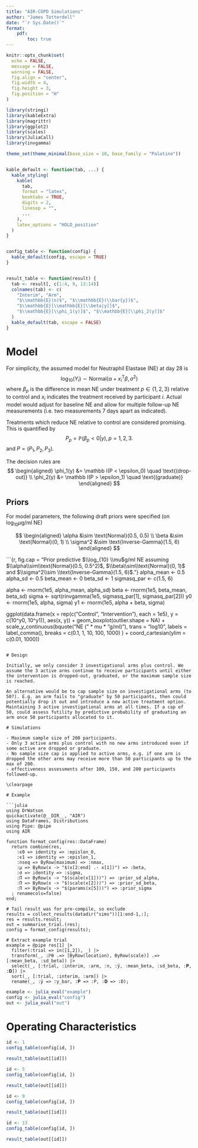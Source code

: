 ```yaml
---
title: "AIR-COPD Simulations"
author: "James Totterdell"
date: "`r Sys.Date()`"
format: 
    pdf:
        toc: true
---
```


```r
knitr::opts_chunk$set(
  echo = FALSE,
  message = FALSE,
  warning = FALSE,
  fig.align = "center",
  fig.width = 4,
  fig.height = 3,
  fig.position = "H"
)
```

```r
library(stringi)
library(kableExtra)
library(magrittr)
library(ggplot2)
library(scales)
library(JuliaCall)
library(invgamma)

theme_set(theme_minimal(base_size = 10, base_family = "Palatino"))


kable_default <- function(tab, ...) {
  kable_styling(
    kable(
      tab,
      format = "latex",
      booktabs = TRUE,
      digits = 2,
      linesep = "",
      ...
    ),
    latex_options = "HOLD_position"
  )
}


config_table <- function(config) {
  kable_default(config, escape = TRUE)
}


result_table <- function(result) {
  tab <- result[, c(1:4, 9, 13:14)]
  colnames(tab) <- c(
    "Interim", "Arm",
    "$\\mathbb{E}(n)$", "$\\mathbb{E}(\\bar{y})$",
    "$\\mathbb{E}[\\mathbb{E}[\\beta|y]]$",
    "$\\mathbb{E}[\\phi_1(y)]$", "$\\mathbb{E}[\\phi_2(y)]$"
  )
  kable_default(tab, escape = FALSE)
}
```

# Model

For simplicity, the assumed model for Neutraphil Elastase (NE) at day 28 is
$$
\log_{10}(Y_i) \sim \text{Normal}(\alpha + x_i^{\mathsf{T}}\beta, \sigma^2)
$$
where $\beta_p$ is the difference in mean NE under treatment $p\in\{1,2,3\}$ relative to control and $x_i$ indicates the treatment received by participant $i$. Actual model would adjust for baseline NE and allow for multiple follow-up NE measurements (i.e. two measurements 7 days apart as indicated).

Treatments which reduce NE relative to control are considered promising. This is quantified by
$$
P_p = \mathbb P(\beta_p < 0|y), p = 1,2,3.
$$
and $P = (P_1, P_2, P_3)$.

The decision rules are
$$
\begin{aligned}
\phi_1(y) &= \mathbb I(P < \epsilon_0) \quad \text{(drop-out)} \\
\phi_2(y) &= \mathbb I(P > \epsilon_1) \quad \text{(graduate)} 
\end{aligned}
$$

## Priors 

For model parameters, the following draft priors were specified (on $\log_{10} \mu$g/ml NE)

$$
\begin{aligned}
\alpha &\sim \text{Normal}(0.5, 0.5) \\
\beta &\sim \text{Normal}(0, 1) \\
\sigma^2 &\sim \text{Inverse-Gamma}(1.5, 6)
\end{aligned}
$$

```{r, fig.cap = "Prior predictive $\\log_{10} \\mu$g/ml NE assuming $\\alpha\\sim\\text{Normal}(0.5, 0.5^2)$, $\\beta\\sim\\text{Normal}(0, 1)$ and $\\sigma^2\\sim \\text{Inverse-Gamma}(1.5, 6)$."}
alpha_mean <- 0.5
alpha_sd <- 0.5
beta_mean <- 0
beta_sd <- 1
sigmasq_par <- c(1.5, 6)

alpha <- rnorm(1e5, alpha_mean, alpha_sd)
beta <- rnorm(1e5, beta_mean, beta_sd)
sigma <- sqrt(rinvgamma(1e5, sigmasq_par[1], sigmasq_par[2]))
y0 <- rnorm(1e5, alpha, sigma)
y1 <- rnorm(1e5, alpha + beta, sigma)

ggplot(data.frame(x = rep(c("Control", "Intervention"), each = 1e5), y = c(10^y0, 10^y1)), aes(x, y)) +
  geom_boxplot(outlier.shape = NA) +
  scale_y_continuous(bquote("NE (" * mu * "g/ml)"),
    trans = "log10",
    labels = label_comma(), breaks = c(0.1, 1, 10, 100, 1000)
  ) +
  coord_cartesian(ylim = c(0.01, 1000))
```

# Design

Initially, we only consider 3 investigational arms plus control. We assume the 3 active arms continue to receive participants until either the intervention is dropped-out, graduated, or the maximum sample size is reached.

An alternative would be to cap sample size on investigational arms (to 50?). E.g. an arm fails to "graduate" by 50 participants, then could potentially drop it out and introduce a new active treatment option. Maintaining 3 active investigational arms at all times. If a cap of 50, could assess futility by predictive probability of graduating an arm once 50 participants allocated to it.

# Simulations

- Maximum sample size of 200 participants.
- Only 3 active arms plus control with no new arms introduced even if some active are dropped or graduate.
- No sample size cap is applied to active arms, e.g. if one arm is dropped the other arms may receive more than 50 participants up to the max of 200.
- effectiveness assessments after 100, 150, and 200 participants followed-up.

\clearpage

# Example

```julia
using DrWatson
quickactivate(@__DIR__, "AIR")
using DataFrames, Distributions
using Pipe: @pipe
using AIR

function format_config(res::DataFrame)
  return combine(res, 
    :ϵ0 => identity => :epislon_0, 
    :ϵ1 => identity => :epislon_1, 
    :nseq => ByRow(maximum) => :nmax,
    :μ => ByRow(x -> "$(x[2:end] .- x[1])") => :beta,
    :σ => identity => :sigma,
    :Π => ByRow(x -> "$(scale(x[1]))") => :prior_sd_alpha,
    :Π => ByRow(x -> "$(scale(x[2]))") => :prior_sd_beta,
    :Π => ByRow(x -> "$(params(x[5]))") => :prior_sigma
  ; renamecols=false)
end;

# Tail result was for pre-compile, so exclude
results = collect_results(datadir("sims"))[1:end-1,:];
res = results.result;
out = summarise_trial.(res);
config = format_config(results);

# Extract example trial
example = @pipe res[1] |>
  filter(:trial => in([1,2]), _) |>
  transform(_, :ℙθ .=> [ByRow(location), ByRow(scale)] .=> [:mean_beta, :sd_beta]) |>
  select(_, [:trial, :interim, :arm, :n, :ȳ, :mean_beta, :sd_beta, :𝐏, :𝐃]) |>
  sort(_, [:trial, :interim, :arm]) |>
  rename(_, :ȳ => :y_bar, :𝐏 => :P, :𝐃 => :D);
```

```r
example <- julia_eval("example")
config <- julia_eval("config")
out <- julia_eval("out")
```

\clearpage

# Operating Characteristics

```r
id <- 1
config_table(config[id, ])
```

```r
result_table(out[[id]])
```

```r
id <- 5
config_table(config[id, ])
```

```r
result_table(out[[id]])
```

```r
id <- 9
config_table(config[id, ])
```

```r
result_table(out[[id]])
```

```r
id <- 13
config_table(config[id, ])
```

```r
result_table(out[[id]])
```